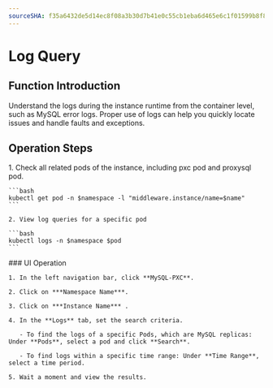```yaml
---
sourceSHA: f35a6432de5d14ec8f08a3b30d7b41e0c55cb1eba6d465e6c1f01599b8f8daa6
---
```


# Log Query

## Function Introduction

Understand the logs during the instance runtime from the container level, such as MySQL error logs. Proper use of logs can help you quickly locate issues and handle faults and exceptions.

## Operation Steps

<Tabs>
  <Tab label="Command Line Operation">
    1. Check all related pods of the instance, including pxc pod and proxysql pod.

    ```bash
    kubectl get pod -n $namespace -l "middleware.instance/name=$name"
    ```

    2. View log queries for a specific pod

    ```bash
    kubectl logs -n $namespace $pod
    ```
  </Tab>

  <Tab label="UI Operation">
    ### UI Operation

    1. In the left navigation bar, click **MySQL-PXC**.

    2. Click on ***Namespace Name***.

    3. Click on ***Instance Name*** .

    4. In the **Logs** tab, set the search criteria.

       - To find the logs of a specific Pods, which are MySQL replicas: Under **Pods**, select a pod and click **Search**.

       - To find logs within a specific time range: Under **Time Range**, select a time period.

    5. Wait a moment and view the results.
  </Tab>
</Tabs>
